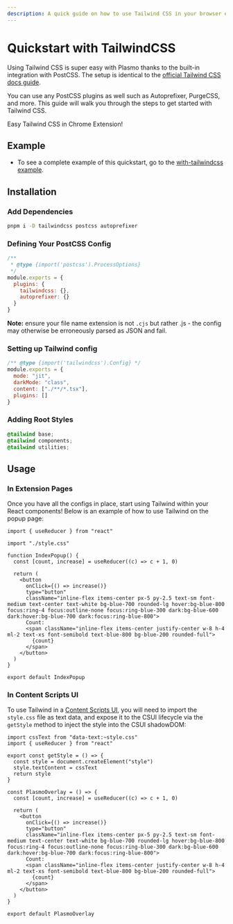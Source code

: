 ```yaml
---
description: A quick guide on how to use Tailwind CSS in your browser extension.
---
```



# Quickstart with TailwindCSS

Using Tailwind CSS is super easy with Plasmo thanks to the built-in integration with PostCSS. The setup is identical to the [official Tailwind CSS docs guide](https://tailwindcss.com/docs/installation/using-postcss).

You can use any PostCSS plugins as well such as Autoprefixer, PurgeCSS, and more. This guide will walk you through the steps to get started with Tailwind CSS.

<Callout emoji="🎉">Easy Tailwind CSS in Chrome Extension!</Callout>

## Example

- To see a complete example of this quickstart, go to the [with-tailwindcss example](https://github.com/PlasmoHQ/examples/tree/main/with-tailwindcss).

## Installation

### Add Dependencies

```bash
pnpm i -D tailwindcss postcss autoprefixer
```

### Defining Your PostCSS Config

```js filename="postcss.config.js"
/**
 * @type {import('postcss').ProcessOptions}
 */
module.exports = {
  plugins: {
    tailwindcss: {},
    autoprefixer: {}
  }
}
```
**Note:** ensure your file name extension is not `.cjs` but rather .js - the config may otherwise be erroneously parsed as JSON and fail.

### Setting up Tailwind config

```js filename="tailwind.config.js"
/** @type {import('tailwindcss').Config} */
module.exports = {
  mode: "jit",
  darkMode: "class",
  content: ["./**/*.tsx"],
  plugins: []
}
```

### Adding Root Styles

```css filename="style.css"
@tailwind base;
@tailwind components;
@tailwind utilities;
```

## Usage

### In Extension Pages

Once you have all the configs in place, start using Tailwind within your React components! Below is an example of how to use Tailwind on the popup page:

```tsx filename="popup.tsx"
import { useReducer } from "react"

import "./style.css"

function IndexPopup() {
  const [count, increase] = useReducer((c) => c + 1, 0)

  return (
    <button
      onClick={() => increase()}
      type="button"
      className="inline-flex items-center px-5 py-2.5 text-sm font-medium text-center text-white bg-blue-700 rounded-lg hover:bg-blue-800 focus:ring-4 focus:outline-none focus:ring-blue-300 dark:bg-blue-600 dark:hover:bg-blue-700 dark:focus:ring-blue-800">
      Count:
      <span className="inline-flex items-center justify-center w-8 h-4 ml-2 text-xs font-semibold text-blue-800 bg-blue-200 rounded-full">
        {count}
      </span>
    </button>
  )
}

export default IndexPopup
```

### In Content Scripts UI

To use Tailwind in a [Content Scripts UI](/csui), you will need to import the `style.css` file as text data, and expose it to the CSUI lifecycle via the `getStyle` method to inject the style into the CSUI shadowDOM:

```tsx filename="content.tsx"
import cssText from "data-text:~style.css"
import { useReducer } from "react"

export const getStyle = () => {
  const style = document.createElement("style")
  style.textContent = cssText
  return style
}

const PlasmoOverlay = () => {
  const [count, increase] = useReducer((c) => c + 1, 0)

  return (
    <button
      onClick={() => increase()}
      type="button"
      className="inline-flex items-center px-5 py-2.5 text-sm font-medium text-center text-white bg-blue-700 rounded-lg hover:bg-blue-800 focus:ring-4 focus:outline-none focus:ring-blue-300 dark:bg-blue-600 dark:hover:bg-blue-700 dark:focus:ring-blue-800">
      Count:
      <span className="inline-flex items-center justify-center w-8 h-4 ml-2 text-xs font-semibold text-blue-800 bg-blue-200 rounded-full">
        {count}
      </span>
    </button>
  )
}

export default PlasmoOverlay
```
